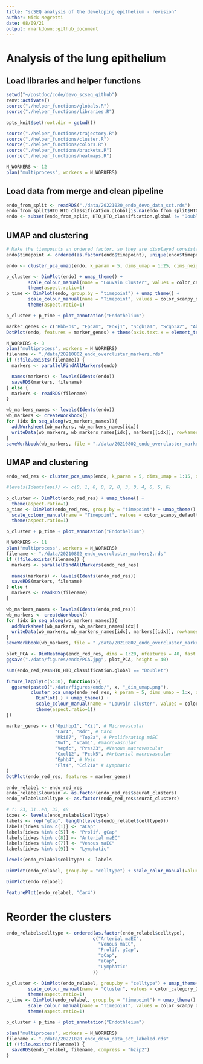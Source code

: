 ```yaml
---
title: "scSEQ analysis of the developing epithelium - revision"
author: Nick Negretti
date: 08/09/21
output: rmarkdown::github_document
---
```


# Analysis of the lung epithelium

## Load libraries and helper functions
```r
setwd("~/postdoc/code/devo_scseq_github")
renv::activate()
source("./helper_functions/globals.R")
source("./helper_functions/libraries.R")

opts_knit$set(root.dir = getwd())

source("./helper_functions/trajectory.R")
source("./helper_functions/cluster.R")
source("./helper_functions/colors.R")
source("./helper_functions/brackets.R")
source("./helper_functions/heatmaps.R")

N_WORKERS <- 12
plan("multiprocess", workers = N_WORKERS)
```
## Load data from merge and clean pipeline
```r
endo_from_split <- readRDS("./data/20221020_endo_devo_data_sct.rds")
endo_from_split$HTO_HTO_classification.global[is.na(endo_from_split$HTO_HTO_classification.global)] <- "Undefined"
endo <- subset(endo_from_split, HTO_HTO_classification.global != "Doublet")
```


## UMAP and clustering
```r

# Make the tiempoints an ordered factor, so they are displayed consistantly
endo$timepoint <- ordered(as.factor(endo$timepoint), unique(endo$timepoint))

endo <- cluster_pca_umap(endo, k_param = 5, dims_umap = 1:25, dims_neighbors = 1:25, cluster_res = 0.2)

p_cluster <- DimPlot(endo) + umap_theme() +
        scale_colour_manual(name = "Louvain Cluster", values = color_category_20) +
        theme(aspect.ratio=1)
p_time <- DimPlot(endo, group.by = "timepoint") + umap_theme() +
        scale_colour_manual(name = "Timepoint", values = color_scanpy_default)+
        theme(aspect.ratio=1)

p_cluster + p_time + plot_annotation("Endothelium")

```


```r
marker_genes <- c("Hbb-bs", "Epcam", "Foxj1", "Scgb1a1", "Scgb3a2", "Abca3", "Hopx", "Col1a1", "Dcn", "Lum", "Acta2", "Wnt2", "Wnt5a", "Lgr6", "Pdgfra", "Pdgfrb", "Cspg4", "Wt1", "Pecam1", "Ccl21a", "Vwf", "Nrg1", "Plvap", "Car4", "Mki67", "Tnnt2", "Myl7", "Ascl1", "Ptprc")
DotPlot(endo, features = marker_genes) + theme(axis.text.x = element_text(angle = 45, hjust=1))
```


```r
N_WORKERS <- 8
plan("multiprocess", workers = N_WORKERS)
filename <- "./data/20210802_endo_overcluster_markers.rds"
if (!file.exists(filename)) {
  markers <- parallelFindAllMarkers(endo)

  names(markers) <- levels(Idents(endo))
  saveRDS(markers, filename)
} else {
  markers <- readRDS(filename)
}

wb_markers_names <- levels(Idents(endo))
wb_markers <- createWorkbook()
for (idx in seq_along(wb_markers_names)){
  addWorksheet(wb_markers, wb_markers_names[idx])
  writeData(wb_markers, wb_markers_names[idx], markers[[idx]], rowNames = TRUE)
}
saveWorkbook(wb_markers, file = "./data/20210802_endo_overcluster_markers.xlsx", overwrite = TRUE)

```


## UMAP and clustering
```r

endo_red_res <- cluster_pca_umap(endo, k_param = 5, dims_umap = 1:15, dims_neighbors = 1:15, cluster_res = 0.3)

#levels(Idents(epi)) <- c(0, 1, 0, 0, 2, 0, 3, 0, 4, 0, 5, 6)

p_cluster <- DimPlot(endo_red_res) + umap_theme() +
  theme(aspect.ratio=1)
p_time <- DimPlot(endo_red_res, group.by = "timepoint") + umap_theme() +
  scale_colour_manual(name = "Timepoint", values = color_scanpy_default)+
  theme(aspect.ratio=1)

p_cluster + p_time + plot_annotation("Endothelium")

```




```r
N_WORKERS <- 11
plan("multiprocess", workers = N_WORKERS)
filename <- "./data/20210802_endo_overcluster_markers2.rds"
if (!file.exists(filename)) {
  markers <- parallelFindAllMarkers(endo_red_res)

  names(markers) <- levels(Idents(endo_red_res))
  saveRDS(markers, filename)
} else {
  markers <- readRDS(filename)
}

wb_markers_names <- levels(Idents(endo_red_res))
wb_markers <- createWorkbook()
for (idx in seq_along(wb_markers_names)){
  addWorksheet(wb_markers, wb_markers_names[idx])
  writeData(wb_markers, wb_markers_names[idx], markers[[idx]], rowNames = TRUE)
}
saveWorkbook(wb_markers, file = "./data/20210802_endo_overcluster_markers2.xlsx", overwrite = TRUE)

```



```r
plot_PCA <- DimHeatmap(endo_red_res, dims = 1:20, nfeatures = 40, fast = FALSE)
ggsave("./data/figures/endo/PCA.jpg", plot_PCA, height = 40)
```

```r
sum(endo_red_res$HTO_HTO_classification.global == "Doublet")
```

```r
future_lapply(c(5:30), function(x){
  ggsave(paste0("./data/figures/endo/", x, "_dim_umap.png"),
         cluster_pca_umap(endo_red_res, k_param = 5, dims_umap = 1:x, dims_neighbors = 1:x, cluster_res = 0.2) %>%
           DimPlot(.) + umap_theme() +
           scale_colour_manual(name = "Louvain Cluster", values = color_category_20) +
           theme(aspect.ratio=1))
})
```


```r
marker_genes <- c("Gpihbp1", "Kit", # Microvascular
                  "Car4", "Kdr", # Car4
                  "Mki67", "Top2a", # Proliferating miEC
                  "Vwf", "Vcam1", #macrovascular
                  "Vegfc", "Prss23", #Venous macrovascular
                  "Cxcl12", "Pcsk5", #Artearial macrovascular
                  "Ephb4", # Vein
                  "Flt4", "Ccl21a" # Lymphatic
)
DotPlot(endo_red_res, features = marker_genes)
```


```r


endo_relabel <- endo_red_res
endo_relabel$louvain <- as.factor(endo_red_res$seurat_clusters)
endo_relabel$celltype <- as.factor(endo_red_res$seurat_clusters)

# ?: 23, 31..eh, 35, 48
idxes <- levels(endo_relabel$celltype)
labels <- rep("gCap", length(levels(endo_relabel$celltype)))
labels[idxes %in% c(1)] <- "aCap"
labels[idxes %in% c(5)] <- "Prolif. gCap"
labels[idxes %in% c(8)] <- "Arterial maEC"
labels[idxes %in% c(7)] <- "Venous maEC"
labels[idxes %in% c(9)] <- "Lymphatic"

levels(endo_relabel$celltype) <- labels


```


```r
DimPlot(endo_relabel, group.by = "celltype") + scale_color_manual(values = color_scanpy_default)
```


```r
DimPlot(endo_relabel)
```

```r
FeaturePlot(endo_relabel, "Car4")
```


# Reorder the clusters
```r
endo_relabel$celltype <- ordered(as.factor(endo_relabel$celltype),
                                c("Arterial maEC",
                                  "Venous maEC",
                                  "Prolif. gCap",
                                  "gCap",
                                  "aCap",
                                  "Lymphatic"
                                ))

```

```r
p_cluster <- DimPlot(endo_relabel, group.by = "celltype") + umap_theme() +
        scale_colour_manual(name = "Cluster", values = color_category_20) +
        theme(aspect.ratio=1)
p_time <- DimPlot(endo_relabel, group.by = "timepoint") + umap_theme() +
        scale_colour_manual(name = "Timepoint", values = color_scanpy_default)+
        theme(aspect.ratio=1)

p_cluster + p_time + plot_annotation("Endothleium")
```

```r
plan("multiprocess", workers = N_WORKERS)
filename <- "./data/20221020_endo_devo_data_sct_labeled.rds"
if (!file.exists(filename)) {
  saveRDS(endo_relabel, filename, compress = "bzip2")
}
```
